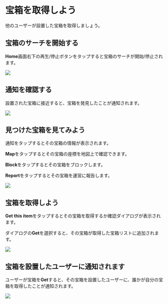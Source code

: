 # 宝箱を取得しよう

他のユーザーが設置した宝箱を取得しましょう。

## 宝箱のサーチを開始する

**Home**画面右下の再生/停止ボタンをタップすると宝箱のサーチが開始/停止されます。

![](./img16.jpg)

## 通知を確認する

設置された宝箱に接近すると、宝箱を発見したことが通知されます。

![](./img17.jpg)

## 見つけた宝箱を見てみよう

通知をタップするとその宝箱の情報が表示されます。

**Map**をタップするとその宝箱の座標を地図上で確認できます。

**Block**をタップするとその宝箱をブロックします。

**Report**をタップするとその宝箱を運営に報告します。

![](./img18.jpg)

## 宝箱を取得しよう

**Get this item**をタップするとその宝箱を取得するか確認ダイアログが表示されます。

ダイアログの**Get**を選択すると、その宝箱が取得した宝箱リストに追加されます。

![](./img19.jpg)

## 宝箱を設置したユーザーに通知されます

ユーザーが宝箱を**Get**すると、その宝箱を設置したユーザーに、誰かが自分の宝箱を取得したことが通知されます。

![](./img20.jpg)